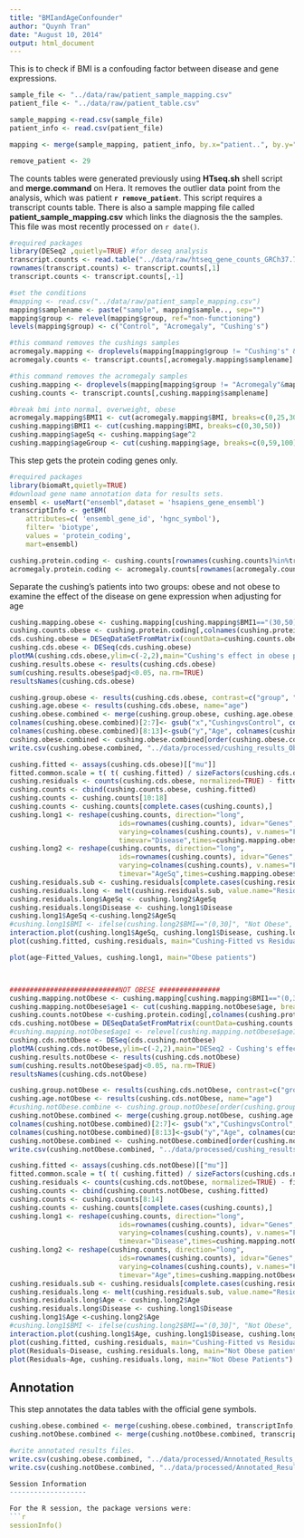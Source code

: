 ```yaml
---
title: "BMIandAgeConfounder"
author: "Quynh Tran"
date: "August 10, 2014"
output: html_document
---
```


This is to check if BMI is a confouding factor between disease and gene expressions.

```r
sample_file <- "../data/raw/patient_sample_mapping.csv"
patient_file <- "../data/raw/patient_table.csv"

sample_mapping <-read.csv(sample_file)
patient_info <- read.csv(patient_file)

mapping <- merge(sample_mapping, patient_info, by.x="patient..", by.y="id")
```

```r
remove_patient <- 29
```

The counts tables were generated previously using  **HTseq.sh** shell script and **merge.command** on Hera.  It removes the outlier data point from the analysis, which was patient **`r remove_patient`**.
This script requires a transcript counts table.  There is also a sample mapping file called **patient_sample_mapping.csv** which links the diagnosis the the samples.  This file was most recently processed on ```r date()```.

```r
#required packages
library(DESeq2 ,quietly=TRUE) #for deseq analysis
transcript.counts <- read.table("../data/raw/htseq_gene_counts_GRCh37.74.txt", header=TRUE)
rownames(transcript.counts) <- transcript.counts[,1]
transcript.counts <- transcript.counts[,-1]

#set the conditions
#mapping <- read.csv("../data/raw/patient_sample_mapping.csv")
mapping$samplename <- paste("sample", mapping$sample.., sep="")
mapping$group <- relevel(mapping$group, ref="non-functioning")
levels(mapping$group) <- c("Control", "Acromegaly", "Cushing's")

#this command removes the cushings samples
acromegaly.mapping <- droplevels(mapping[mapping$group != "Cushing's" & mapping$patient!=remove_patient,])
acromegaly.counts <- transcript.counts[,acromegaly.mapping$samplename]

#this command removes the acromegaly samples
cushing.mapping <- droplevels(mapping[mapping$group != "Acromegaly"&mapping$samplename %in% colnames(transcript.counts),])
cushing.counts <- transcript.counts[,cushing.mapping$samplename]

#break bmi into normal, overweight, obese
acromegaly.mapping$BMI1 <- cut(acromegaly.mapping$BMI, breaks=c(0,25,30,50))
cushing.mapping$BMI1 <- cut(cushing.mapping$BMI, breaks=c(0,30,50))
cushing.mapping$ageSq <- cushing.mapping$age^2
cushing.mapping$ageGroup <- cut(cushing.mapping$age, breaks=c(0,59,100))
```

This step gets the protein coding genes only.

```r
#required packages
library(biomaRt,quietly=TRUE)
#download gene name annotation data for results sets.
ensembl <- useMart("ensembl",dataset = 'hsapiens_gene_ensembl')
transcriptInfo <- getBM(
    attributes=c( 'ensembl_gene_id', 'hgnc_symbol'), 
    filter= 'biotype',
    values = 'protein_coding',
    mart=ensembl)

cushing.protein.coding <- cushing.counts[rownames(cushing.counts)%in%transcriptInfo$ensembl_gene_id,]
acromegaly.protein.coding <- acromegaly.counts[rownames(acromegaly.counts)%in%transcriptInfo$ensembl_gene_id,]
```
Separate the cushing's patients into two groups: obese and not obese to examine the effect of the disease on gene expression when adjusting for age

```r
cushing.mapping.obese <- cushing.mapping[cushing.mapping$BMI1=="(30,50]",] 
cushing.counts.obese <- cushing.protein.coding[,colnames(cushing.protein.coding) %in% cushing.mapping.obese$samplename]
cds.cushing.obese = DESeqDataSetFromMatrix(countData=cushing.counts.obese, colData=cushing.mapping.obese, design=~age+ageSq+group)
cushing.cds.obese <- DESeq(cds.cushing.obese)
plotMA(cushing.cds.obese,ylim=c(-2,2),main="Cushing's effect in obese patients adjusting for Age")
cushing.results.obese <- results(cushing.cds.obese)
sum(cushing.results.obese$padj<0.05, na.rm=TRUE)
resultsNames(cushing.cds.obese)

cushing.group.obese <- results(cushing.cds.obese, contrast=c("group", "Cushing.s", "Control"))
cushing.age.obese <- results(cushing.cds.obese, name="age")
cushing.obese.combined <- merge(cushing.group.obese, cushing.age.obese, by.x="row.names", by.y="row.names")
colnames(cushing.obese.combined)[2:7]<- gsub("x","CushingvsControl", colnames(cushing.obese.combined)[2:7])
colnames(cushing.obese.combined)[8:13]<-gsub("y","Age", colnames(cushing.obese.combined[8:13]))
cushing.obese.combined <- cushing.obese.combined[order(cushing.obese.combined$padj.CushingvsControl, na.last=TRUE),]
write.csv(cushing.obese.combined, "../data/processed/cushing_results_Obese_Age_adjust.csv")

cushing.fitted <- assays(cushing.cds.obese)[["mu"]]
fitted.common.scale = t( t( cushing.fitted) / sizeFactors(cushing.cds.obese) )
cushing.residuals <- counts(cushing.cds.obese, normalized=TRUE) - fitted.common.scale
cushing.counts <- cbind(cushing.counts.obese, cushing.fitted)
cushing.counts <- cushing.counts[10:18]
cushing.counts <- cushing.counts[complete.cases(cushing.counts),]
cushing.long1 <- reshape(cushing.counts, direction="long", 
                           ids=rownames(cushing.counts), idvar="Genes",
                           varying=colnames(cushing.counts), v.names="Fitted_Values",
                           timevar="Disease",times=cushing.mapping.obese$group)
cushing.long2 <- reshape(cushing.counts, direction="long", 
                           ids=rownames(cushing.counts), idvar="Genes",
                           varying=colnames(cushing.counts), v.names="Fitted_Values",
                           timevar="AgeSq",times=cushing.mapping.obese$ageSq)
cushing.residuals.sub <- cushing.residuals[complete.cases(cushing.residuals),]
cushing.residuals.long <- melt(cushing.residuals.sub, value.name="Residuals", variable.name=cushing.mapping.obese$samplename, id.vars="row.names")
cushing.residuals.long$AgeSq <- cushing.long2$AgeSq
cushing.residuals.long$Disease <- cushing.long1$Disease
cushing.long1$AgeSq <-cushing.long2$AgeSq
#cushing.long1$BMI <- ifelse(cushing.long2$BMI=="(0,30]", "Not Obese", "Obsese")
interaction.plot(cushing.long1$AgeSq, cushing.long1$Disease, cushing.long1$Fitted_Values, main="Cushing-InteractionPlot", xlab="Age", ylab="Mean of Fitted Values")
plot(cushing.fitted, cushing.residuals, main="Cushing-Fitted vs Residuals Obese", xlab="Fitted", ylab="Residuals", pch=19)

plot(age~Fitted_Values, cushing.long1, main="Obese patients")



###########################NOT OBESE ###############
cushing.mapping.notObese <- cushing.mapping[cushing.mapping$BMI1=="(0,30]",]
cushing.mapping.notObese$age1 <- cut(cushing.mapping.notObese$age, breaks=c(0,40,100))
cushing.counts.notObese <-cushing.protein.coding[,colnames(cushing.protein.coding) %in% cushing.mapping.notObese$samplename]
cds.cushing.notObese = DESeqDataSetFromMatrix(countData=cushing.counts.notObese, colData=cushing.mapping.notObese, design=~age1+group)
#cushing.mapping.notObese$age1 <- relevel(cushing.mapping.notObese$age1, "(0,40]")
cushing.cds.notObese <- DESeq(cds.cushing.notObese)
plotMA(cushing.cds.notObese,ylim=c(-2,2),main="DESeq2 - Cushing's effect in NOT obese patients")
cushing.results.notObese <- results(cushing.cds.notObese)
sum(cushing.results.notObese$padj<0.05, na.rm=TRUE)
resultsNames(cushing.cds.notObese)

cushing.group.notObese <- results(cushing.cds.notObese, contrast=c("group", "Cushing.s", "Control"))
cushing.age.notObese <- results(cushing.cds.notObese, name="age")
#cushing.notObese.combine <- cushing.group.notObese[order(cushing.group.notObese$padj, na.last=TRUE),]
cushing.notObese.combined <- merge(cushing.group.notObese, cushing.age.notObese, by.x="row.names", by.y="row.names")
colnames(cushing.notObese.combined)[2:7]<- gsub("x","CushingvsControl", colnames(cushing.notObese.combined)[2:7])
colnames(cushing.notObese.combined)[8:13]<-gsub("y","Age", colnames(cushing.notObese.combined[8:13]))
cushing.notObese.combined <- cushing.notObese.combined[order(cushing.notObese.combined$padj.CushingvsControl, na.last=TRUE),]
write.csv(cushing.notObese.combined, "../data/processed/cushing_results_NOT_Obese_Age_adjust.csv")

cushing.fitted <- assays(cushing.cds.notObese)[["mu"]]
fitted.common.scale = t( t( cushing.fitted) / sizeFactors(cushing.cds.notObese) )
cushing.residuals <- counts(cushing.cds.notObese, normalized=TRUE) - fitted.common.scale
cushing.counts <- cbind(cushing.counts.notObese, cushing.fitted)
cushing.counts <- cushing.counts[8:14]
cushing.counts <- cushing.counts[complete.cases(cushing.counts),]
cushing.long1 <- reshape(cushing.counts, direction="long", 
                           ids=rownames(cushing.counts), idvar="Genes",
                           varying=colnames(cushing.counts), v.names="Fitted_Values",
                           timevar="Disease",times=cushing.mapping.notObese$group)
cushing.long2 <- reshape(cushing.counts, direction="long", 
                           ids=rownames(cushing.counts), idvar="Genes",
                           varying=colnames(cushing.counts), v.names="Fitted_Values",
                           timevar="Age",times=cushing.mapping.notObese$age)
cushing.residuals.sub <- cushing.residuals[complete.cases(cushing.residuals),]
cushing.residuals.long <- melt(cushing.residuals.sub, value.name="Residuals", variable.name=cushing.mapping.obese$samplename, id.vars="row.names")
cushing.residuals.long$Age <- cushing.long2$Age
cushing.residuals.long$Disease <- cushing.long1$Disease
cushing.long1$Age <-cushing.long2$Age
#cushing.long1$BMI <- ifelse(cushing.long2$BMI=="(0,30]", "Not Obese", "Obsese")
interaction.plot(cushing.long1$Age, cushing.long1$Disease, cushing.long1$Fitted_Values, main="Cushing-InteractionPlot", xlab="Age", ylab="Mean of Fitted Values")
plot(cushing.fitted, cushing.residuals, main="Cushing-Fitted vs Residuals Not Obese", xlab="Fitted", ylab="Residuals", pch=19)
plot(Residuals~Disease, cushing.residuals.long, main="Not Obese patients")
plot(Residuals~Age, cushing.residuals.long, main="Not Obese Patients")
```

Annotation
-------------

This step annotates the data tables with the official gene symbols.

```r

cushing.obese.combined <- merge(cushing.obese.combined, transcriptInfo, by.x="Row.names", by.y="ensembl_gene_id")
cushing.notObese.combined <- merge(cushing.notObese.combined, transcriptInfo, by.x="Row.names", by.y="ensembl_gene_id")

#write annotated results files.
write.csv(cushing.obese.combined, "../data/processed/Annotated_Results_Cushings_Obese_Age_adjust.csv")
write.csv(cushing.notObese.combined, "../data/processed/Annotated_Results_Cushings_NotObese_Age_adjust.csv")

Session Information
-------------------

For the R session, the package versions were:
```r
sessionInfo()
```
